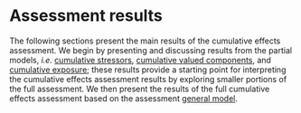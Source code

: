 # Assessment results {#resultats}

The following sections present the main results of the cumulative effects assessment. We begin by presenting and discussing results from the partial models, *i.e.* [cumulative stressors](#strcummethod), [cumulative valued components](#cvcummethod), and [cumulative exposure](#cumexpmethod); these results provide a starting point for interpreting the cumulative effects assessment results by exploring smaller portions of the full assessment. We then present the results of the full cumulative effects assessment based on the assessment [general model](#ceamethod).
